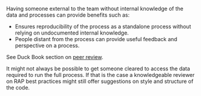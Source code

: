 <!--Code reviewed externally (by somebody outside of immediate team)-->
Having someone external to the team without internal knowledge of the data and processes can provide benefits such as:

- Ensures reproducibility of the process as a standalone process without relying on undocumented internal knowledge.
- People distant from the process can provide useful feedback and perspective on a process.

See Duck Book section on [peer review](https://best-practice-and-impact.github.io/qa-of-code-guidance/peer_review.html).

It might not always be possible to get someone cleared to access the data required to run the full process. If that is the case a knowledgeable reviewer on RAP best practices might still offer suggestions on style and structure of the code.